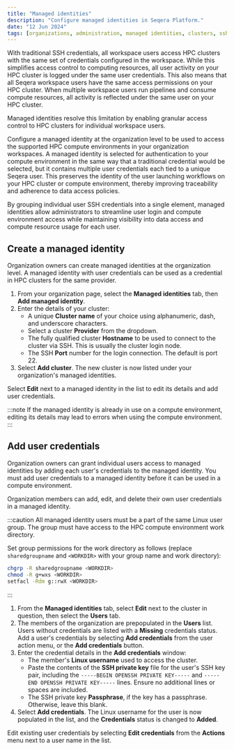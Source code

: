 ```yaml
---
title: "Managed identities"
description: "Configure managed identities in Seqera Platform."
date: "12 Jun 2024"
tags: [organizations, administration, managed identities, clusters, ssh, credentials]
---
```


With traditional SSH credentials, all workspace users access HPC clusters with the same set of credentials configured in the workspace. While this simplifies access control to computing resources, all user activity on your HPC cluster is logged under the same user credentials. This also means that all Seqera workspace users have the same access permissions on your HPC cluster. When multiple workspace users run pipelines and consume compute resources, all activity is reflected under the same user on your HPC cluster. 

Managed identities resolve this limitation by enabling granular access control to HPC clusters for individual workspace users. 

Configure a managed identity at the organization level to be used to access the supported HPC compute environments in your organization workspaces. A managed identity is selected for authentication to your compute environment in the same way that a traditional credential would be selected, but it contains multiple user credentials each tied to a unique Seqera user. This preserves the identity of the user launching workflows on your HPC cluster or compute environment, thereby improving traceability and adherence to data access policies. 

By grouping individual user SSH credentials into a single element, managed identities allow administrators to streamline user login and compute environment access while maintaining visibility into data access and compute resource usage for each user. 

## Create a managed identity 

Organization owners can create managed identities at the organization level. A managed identity with user credentials can be used as a credential in HPC clusters for the same provider. 

1. From your organization page, select the **Managed identities** tab, then **Add managed identity**.
1. Enter the details of your cluster:
    - A unique **Cluster name** of your choice using alphanumeric, dash, and underscore characters. 
    - Select a cluster **Provider** from the dropdown.
    - The fully qualified cluster **Hostname** to be used to connect to the cluster via SSH. This is usually the cluster login node. 
    - The SSH **Port** number for the login connection. The default is port 22. 
1. Select **Add cluster**. The new cluster is now listed under your organization's managed identities. 

Select **Edit** next to a managed identity in the list to edit its details and add user credentials. 

:::note
If the managed identity is already in use on a compute environment, editing its details may lead to errors when using the compute environment. 
:::

## Add user credentials 

Organization owners can grant individual users access to managed identities by adding each user's credentials to the managed identity. You must add user credentials to a managed identity before it can be used in a compute environment.

Organization members can add, edit, and delete their own user credentials in a managed identity.

:::caution 
All managed identity users must be a part of the same Linux user group. The group must have access to the HPC compute environment work directory. 

Set group permissions for the work directory as follows (replace `sharedgroupname` and `<WORKDIR>` with your group name and work directory):

```bash
chgrp -R sharedgroupname <WORKDIR>
chmod -R g+wxs <WORKDIR>
setfacl -Rdm g::rwX <WORKDIR>
```
:::

1. From the **Managed identities** tab, select **Edit** next to the cluster in question, then select the **Users** tab. 
1. The members of the organization are prepopulated in the **Users** list. Users without credentials are listed with a **Missing** credentials status. Add a user's credentials by selecting **Add credentials** from the user action menu, or the **Add credentials** button. 
1. Enter the credential details in the **Add credentials** window:
    - The member's **Linux username** used to access the cluster.
    - Paste the contents of the **SSH private key** file for the user's SSH key pair, including the `-----BEGIN OPENSSH PRIVATE KEY-----` and `-----END OPENSSH PRIVATE KEY-----` lines. Ensure no additional lines or spaces are included.
    - The SSH private key **Passphrase**, if the key has a passphrase. Otherwise, leave this blank. 
1. Select **Add credentials**. The Linux username for the user is now populated in the list, and the **Credentials** status is changed to **Added**. 

Edit existing user credentials by selecting **Edit credentials** from the **Actions** menu next to a user name in the list. 